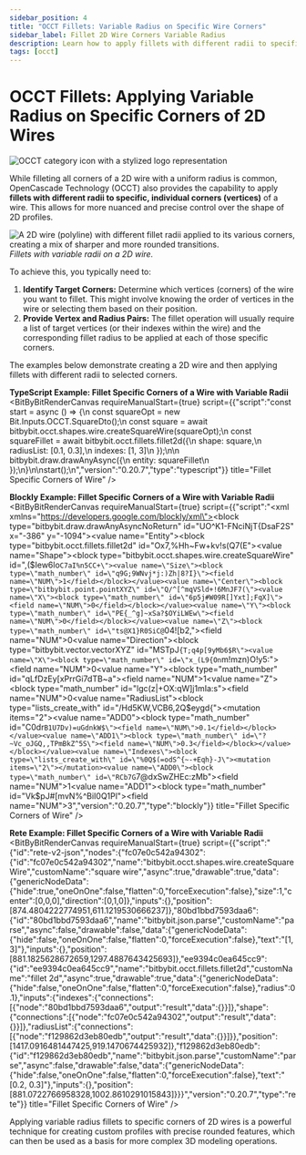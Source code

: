 ```yaml
---
sidebar_position: 4
title: "OCCT Fillets: Variable Radius on Specific Wire Corners"
sidebar_label: Fillet 2D Wire Corners Variable Radius
description: Learn how to apply fillets with different radii to specific corners (vertices) of 2D OCCT wires in Bitbybit using Rete, Blockly, and TypeScript.
tags: [occt]
---
```



# OCCT Fillets: Applying Variable Radius on Specific Corners of 2D Wires

<img 
  class="category-icon-small" 
  src="https://s.bitbybit.dev/assets/icons/white/occt-icon.svg" 
  alt="OCCT category icon with a stylized logo representation" 
  title="OCCT category icon" />

While filleting all corners of a 2D wire with a uniform radius is common, OpenCascade Technology (OCCT) also provides the capability to apply **fillets with different radii to specific, individual corners (vertices)** of a wire. This allows for more nuanced and precise control over the shape of 2D profiles.

![A 2D wire (polyline) with different fillet radii applied to its various corners, creating a mix of sharper and more rounded transitions.](https://ik.imagekit.io/bitbybit/app/assets/start/general/editor-categories/variable-fillet-wire.jpeg "Fillets with variable radii on a 2D wire")
*Fillets with variable radii on a 2D wire.*

To achieve this, you typically need to:
1.  **Identify Target Corners:** Determine which vertices (corners) of the wire you want to fillet. This might involve knowing the order of vertices in the wire or selecting them based on their position.
2.  **Provide Vertex and Radius Pairs:** The fillet operation will usually require a list of target vertices (or their indexes within the wire) and the corresponding fillet radius to be applied at each of those specific corners.

The examples below demonstrate creating a 2D wire and then applying fillets with different radii to selected corners.

**TypeScript Example: Fillet Specific Corners of a Wire with Variable Radii**
<BitByBitRenderCanvas
  requireManualStart={true}
  script={{"script":"const start = async () => {\n    const squareOpt = new Bit.Inputs.OCCT.SquareDto();\n    const square = await bitbybit.occt.shapes.wire.createSquareWire(squareOpt);\n    const squareFillet = await bitbybit.occt.fillets.fillet2d({\n        shape: square,\n        radiusList: [0.1, 0.3],\n        indexes: [1, 3]\n    });\n\n    bitbybit.draw.drawAnyAsync({\n        entity: squareFillet\n    });\n}\n\nstart();\n","version":"0.20.7","type":"typescript"}}
  title="Fillet Specific Corners of Wire"
/>

**Blockly Example: Fillet Specific Corners of a Wire with Variable Radii**
<BitByBitRenderCanvas
  requireManualStart={true}
  script={{"script":"<xml xmlns=\"https://developers.google.com/blockly/xml\"><block type=\"bitbybit.draw.drawAnyAsyncNoReturn\" id=\"UO^K1-FNciNjT{DsaF2S\" x=\"-386\" y=\"-1094\"><value name=\"Entity\"><block type=\"bitbybit.occt.fillets.fillet2d\" id=\"Ox7,%Hh~Fw+kv!s(Q7(E\"><value name=\"Shape\"><block type=\"bitbybit.occt.shapes.wire.createSquareWire\" id=\",($Iew6lo`C7aI%n5CC+\"><value name=\"Size\"><block type=\"math_number\" id=\"q9G;9WNvj*j:)Zh|8?I}\"><field name=\"NUM\">1</field></block></value><value name=\"Center\"><block type=\"bitbybit.point.pointXYZ\" id=\"Q/^[^mqVSld+!6MnJF7(\"><value name=\"X\"><block type=\"math_number\" id=\"6p5j#W09R[]Yxt];FqX]\"><field name=\"NUM\">0</field></block></value><value name=\"Y\"><block type=\"math_number\" id=\"PE{_^g]~xSa?$OYiLWEw\"><field name=\"NUM\">0</field></block></value><value name=\"Z\"><block type=\"math_number\" id=\"ts@X1}R0SiC@`04![b2,\"><field name=\"NUM\">0</field></block></value></block></value><value name=\"Direction\"><block type=\"bitbybit.vector.vectorXYZ\" id=\"MSTpJ`{T;q4p[9yMb6$R\"><value name=\"X\"><block type=\"math_number\" id=\"x_(L9{On`m!mzn)O!y5:\"><field name=\"NUM\">0</field></block></value><value name=\"Y\"><block type=\"math_number\" id=\"qLfDzEy[xPrrGi7dTB~a\"><field name=\"NUM\">1</field></block></value><value name=\"Z\"><block type=\"math_number\" id=\"lgc(z|+OX:qW]j1mIa:s\"><field name=\"NUM\">0</field></block></value></block></value></block></value><value name=\"RadiusList\"><block type=\"lists_create_with\" id=\"/Hd5KW,VCB6,2Q$eygd{\"><mutation items=\"2\"></mutation><value name=\"ADD0\"><block type=\"math_number\" id=\"C0dr`B1U7Dv)=uGdnkW$\"><field name=\"NUM\">0.1</field></block></value><value name=\"ADD1\"><block type=\"math_number\" id=\"?~Vc_oJGQ,,TPmBkZ^5S\"><field name=\"NUM\">0.3</field></block></value></block></value><value name=\"Indexes\"><block type=\"lists_create_with\" id=\"%0Q$(=odS^{~-+Eqh}-J\"><mutation items=\"2\"></mutation><value name=\"ADD0\"><block type=\"math_number\" id=\"RCb7G`7@dxSwZHEc:zMb\"><field name=\"NUM\">1</field></block></value><value name=\"ADD1\"><block type=\"math_number\" id=\"Vk$pJ#[mvN%^BiI0Q1Pl\"><field name=\"NUM\">3</field></block></value></block></value></block></value></block></xml>","version":"0.20.7","type":"blockly"}}
  title="Fillet Specific Corners of Wire"
/>

**Rete Example: Fillet Specific Corners of a Wire with Variable Radii**
<BitByBitRenderCanvas
  requireManualStart={true}
  script={{"script":"{\"id\":\"rete-v2-json\",\"nodes\":{\"fc07e0c542a94302\":{\"id\":\"fc07e0c542a94302\",\"name\":\"bitbybit.occt.shapes.wire.createSquareWire\",\"customName\":\"square wire\",\"async\":true,\"drawable\":true,\"data\":{\"genericNodeData\":{\"hide\":true,\"oneOnOne\":false,\"flatten\":0,\"forceExecution\":false},\"size\":1,\"center\":[0,0,0],\"direction\":[0,1,0]},\"inputs\":{},\"position\":[874.4804222774951,611.1219530666237]},\"80bd1bbd7593daa6\":{\"id\":\"80bd1bbd7593daa6\",\"name\":\"bitbybit.json.parse\",\"customName\":\"parse\",\"async\":false,\"drawable\":false,\"data\":{\"genericNodeData\":{\"hide\":false,\"oneOnOne\":false,\"flatten\":0,\"forceExecution\":false},\"text\":\"[1, 3]\"},\"inputs\":{},\"position\":[881.1825628672659,1297.4887643425693]},\"ee9394c0ea645cc9\":{\"id\":\"ee9394c0ea645cc9\",\"name\":\"bitbybit.occt.fillets.fillet2d\",\"customName\":\"fillet 2d\",\"async\":true,\"drawable\":true,\"data\":{\"genericNodeData\":{\"hide\":false,\"oneOnOne\":false,\"flatten\":0,\"forceExecution\":false},\"radius\":0.1},\"inputs\":{\"indexes\":{\"connections\":[{\"node\":\"80bd1bbd7593daa6\",\"output\":\"result\",\"data\":{}}]},\"shape\":{\"connections\":[{\"node\":\"fc07e0c542a94302\",\"output\":\"result\",\"data\":{}}]},\"radiusList\":{\"connections\":[{\"node\":\"f129862d3eb80edb\",\"output\":\"result\",\"data\":{}}]}},\"position\":[1417.0916481447425,919.1470674425932]},\"f129862d3eb80edb\":{\"id\":\"f129862d3eb80edb\",\"name\":\"bitbybit.json.parse\",\"customName\":\"parse\",\"async\":false,\"drawable\":false,\"data\":{\"genericNodeData\":{\"hide\":false,\"oneOnOne\":false,\"flatten\":0,\"forceExecution\":false},\"text\":\"[0.2, 0.3]\"},\"inputs\":{},\"position\":[881.0722766958328,1002.8610291015843]}}}","version":"0.20.7","type":"rete"}}
  title="Fillet Specific Corners of Wire"
/>

Applying variable radius fillets to specific corners of 2D wires is a powerful technique for creating custom profiles with precise rounded features, which can then be used as a basis for more complex 3D modeling operations.